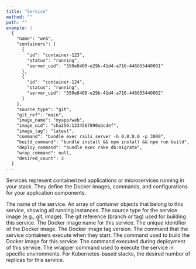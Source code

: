 ```yaml
---
title: "Service"
method: ""
path: ""
example: |
  {
    "name": "web",
    "containers": [
      {
        "id": "container-123",
        "status": "running",
        "server_uid": "550e8400-e29b-41d4-a716-446655440001"
      },
      {
        "id": "container-124",
        "status": "running",
        "server_uid": "550e8400-e29b-41d4-a716-446655440002"
      }
    ],
    "source_type": "git",
    "git_ref": "main",
    "image_name": "myapp/web",
    "image_uid": "sha256:1234567890abcdef",
    "image_tag": "latest",
    "command": "bundle exec rails server -b 0.0.0.0 -p 3000",
    "build_command": "bundle install && npm install && npm run build",
    "deploy_command": "bundle exec rake db:migrate",
    "wrap_command": null,
    "desired_count": 3
  }
---
```


Services represent containerized applications or microservices running in your stack. They define the Docker images, commands, and configurations for your application components.

<Model>
    <ModelProperty name="name" type="string">
        The name of the service.
    </ModelProperty>
    <ModelProperty name="containers" type="array">
        An array of container objects that belong to this service, showing all running instances.
    </ModelProperty>
    <ModelProperty name="source_type" type="string">
        The source type for the service image (e.g., git, image).
    </ModelProperty>
    <ModelProperty name="git_ref" type="string">
        The git reference (branch or tag) used for building this service.
    </ModelProperty>
    <ModelProperty name="image_name" type="string">
        The Docker image name for this service.
    </ModelProperty>
    <ModelProperty name="image_uid" type="string">
        The unique identifier of the Docker image.
    </ModelProperty>
    <ModelProperty name="image_tag" type="string">
        The Docker image tag version.
    </ModelProperty>
    <ModelProperty name="command" type="string">
        The command that the service containers execute when they start.
    </ModelProperty>
    <ModelProperty name="build_command" type="string">
        The command used to build the Docker image for this service.
    </ModelProperty>
    <ModelProperty name="deploy_command" type="string">
        The command executed during deployment of this service.
    </ModelProperty>
    <ModelProperty name="wrap_command" type="string">
        The wrapper command used to execute the service in specific environments.
    </ModelProperty>
    <ModelProperty name="desired_count" type="integer">
        For Kubernetes-based stacks, the desired number of replicas for this service.
    </ModelProperty>
</Model>